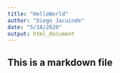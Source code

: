 ```yaml
---
title: "HelloWorld"
author: "Diego Jacuinde"
date: "5/18/2020"
output: html_document
---
```


## This is a markdown file
